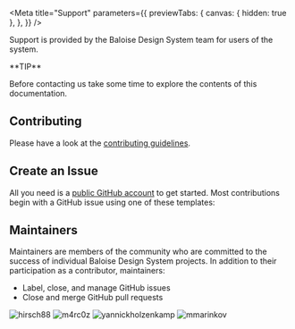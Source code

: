 
<Meta
  title="Support"
  parameters={{
    previewTabs: {
      canvas: { hidden: true },
    },
  }}
/>

<Banner label="Support" />

<Lead>Support is provided by the Baloise Design System team for users of the system.</Lead>

<InfoQuote>
**TIP**

Before contacting us take some time to explore the contents of this documentation.

</InfoQuote>

## Contributing

Please have a look at the [contributing guidelines](?path=/docs/contributing--documentation).

## Create an Issue

All you need is a [public GitHub account](https://github.com/) to get started. Most contributions begin with a GitHub issue using one of these templates:

<Unstyled>
  <div className="flex flex-wrap gap-normal">
    <ButtonCard
      color="yellow"
      icon="💬"
      label="Ask a question"
      description="Usage question or discussion about the Baloise Design System"
      link="https://github.com/baloise/design-system/issues/new?assignees=&labels=💬+question&template=question_report.yml&title=%3Aspeech_balloon%3A+question%28component%29%3A+title"
    ></ButtonCard>
    <ButtonCard
      color="yellow"
      icon="🐛"
      label="Report a bug"
      description="Create a report to help us improve Get started"
      link="https://github.com/baloise/design-system/issues/new?assignees=&labels=🐛+bug&template=bug_report.yml&title=%3Abug%3A+fix%28component%29%3A+title"
    ></ButtonCard>
    <ButtonCard
      color="yellow"
      icon="✨"
      label="Request a feature"
      description="Suggest an idea for this project"
      link="https://github.com/baloise/design-system/issues/new?assignees=&labels=✨+feature&template=feature_report.yml&title=%3Asparkles%3A+feat%28component%29%3A+title"
    ></ButtonCard>
  </div>
</Unstyled>

## Maintainers

Maintainers are members of the community who are committed to the success of individual Baloise Design System projects. In addition to their participation as a contributor, maintainers:

- Label, close, and manage GitHub issues
- Close and merge GitHub pull requests

<Unstyled>
  <div className="flex gap-normal">
    <ButtonCard color="green" label="hirsch88" description="Lead UI Developer" link="https://github.com/hirsch88">
      <img src="https://avatars.githubusercontent.com/u/6384499?v=4" alt="hirsch88" />
    </ButtonCard>
    <ButtonCard color="green" label="m4rc0z" description="UI Developer" link="https://github.com/m4rc0z">
      <img src="https://avatars.githubusercontent.com/u/20516386?v=4" alt="m4rc0z" />
    </ButtonCard>
    <ButtonCard
      color="green"
      label="yannickholzenkamp"
      description="UI Developer"
      link="https://github.com/yannickholzenkamp"
    >
      <img src="https://avatars.githubusercontent.com/u/9351023?v=4" alt="yannickholzenkamp" />
    </ButtonCard>
    <ButtonCard color="green" label="mmarinkov" description="UI Developer" link="https://github.com/mmarinkov">
      <img src="https://avatars.githubusercontent.com/u/161294073?v=4" alt="mmarinkov" />
    </ButtonCard>
  </div>
</Unstyled>

<Footer>
  <LinkCards>
    <LinkCard
      pageTitle={'Foundation/Overview'}
      label={'Foundation'}
      description={'Design tokens, typography, colors and more'}
    />
    <LinkCard
      pageTitle={'Development/Getting Started'}
      label={'Development'}
      description={'Getting Started with HTML, Angular, React or Vue.js'}
    />
    <LinkCard pageTitle={'Contributing'} description={'Be part of the Design System Community'} />
  </LinkCards>
</Footer>
